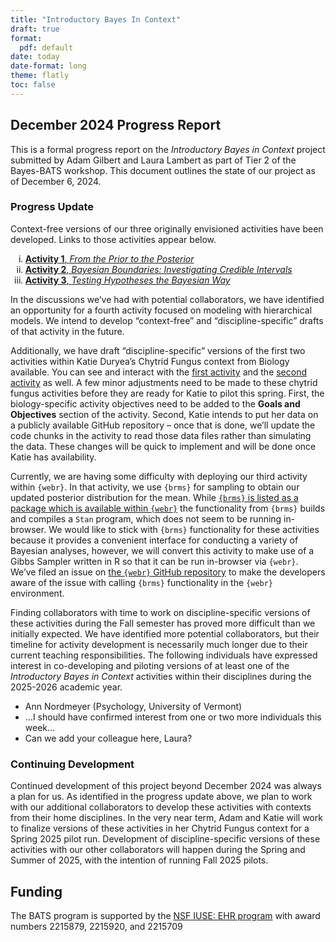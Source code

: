```yaml
---
title: "Introductory Bayes In Context"
draft: true
format: 
  pdf: default
date: today
date-format: long
theme: flatly
toc: false
---
```


## December 2024 Progress Report

This is a formal progress report on the *Introductory Bayes in Context* project submitted by Adam Gilbert and Laura Lambert as part of Tier 2 of the Bayes-BATS workshop. This document outlines the state of our project as of December 6, 2024.

### Progress Update

Context-free versions of our three originally envisioned activities have been developed. Links to those activities appear below.

i) [**Activity 1**, *From the Prior to the Posterior*](https://agmath.github.io/Bayes-BATS-tier2/ContextFreeActivity1.html)
ii) [**Activity 2**, *Bayesian Boundaries: Investigating Credible Intervals*](https://agmath.github.io/Bayes-BATS-tier2/ContextFreeActivity2.html)
iii) [**Activity 3**, *Testing Hypotheses the Bayesian Way*](https://agmath.github.io/Bayes-BATS-tier2/ContextFreeActivity3.html)

In the discussions we've had with potential collaborators, we have identified an opportunity for a fourth activity focused on modeling with hierarchical models. We intend to develop "context-free" and "discipline-specific" drafts of that activity in the future.

Additionally, we have draft "discipline-specific" versions of the first two activities within Katie Duryea's Chytrid Fungus context from Biology available. You can see and interact with the [first activity](https://agmath.github.io/Bayes-BATS-tier2/act2_bio_chytrid.html) and the [second activity](https://agmath.github.io/Bayes-BATS-tier2/act2_bio_chytrid.html) as well. A few minor adjustments need to be made to these chytrid fungus activities before they are ready for Katie to pilot this spring. First, the biology-specific activity objectives need to be added to the **Goals and Objectives** section of the activity. Second, Katie intends to put her data on a publicly available GitHub repository -- once that is done, we'll update the code chunks in the activity to read those data files rather than simulating the data. These changes will be quick to implement and will be done once Katie has availability.

Currently, we are having some difficulty with deploying our third activity within `{webr}`. In that activity, we use `{brms}` for sampling to obtain our updated posterior distribution for the mean. While [`{brms}` is listed as a package which is available within `{webr}`](https://rud.is/w/webr-pkgs/) the functionality from `{brms}` builds and compiles a `Stan` program, which does not seem to be running in-browser. We would like to stick with `{brms}` functionality for these activities because it provides a convenient interface for conducting a variety of Bayesian analyses, however, we will convert this activity to make use of a Gibbs Sampler written in R so that it can be run in-browser via `{webr}`. We've filed an issue on [the `{webr}` GitHub repository](https://github.com/r-wasm/webr/issues) to make the developers aware of the issue with calling `{brms}` functionality in the `{webr}` environment.

Finding collaborators with time to work on discipline-specific versions of these activities during the Fall semester has proved more difficult than we initially expected. We have identified more potential collaborators, but their timeline for activity development is necessarily much longer due to their current teaching responsibilities. The following individuals have expressed interest in co-developing and piloting versions of at least one of the *Introductory Bayes in Context* activities within their disciplines during the 2025-2026 academic year.

+ Ann Nordmeyer (Psychology, University of Vermont)
+ ...I should have confirmed interest from one or two more individuals this week...
+ Can we add your colleague here, Laura?

### Continuing Development

Continued development of this project beyond December 2024 was always a plan for us. As identified in the progress update above, we plan to work with our additional collaborators to develop these activities with contexts from their home disciplines. In the very near term, Adam and Katie will work to finalize versions of these activities in her Chytrid Fungus context for a Spring 2025 pilot run. Development of discipline-specific versions of these activities with our other collaborators will happen during the Spring and Summer of 2025, with the intention of running Fall 2025 pilots.

## Funding 

The BATS program is supported by the [NSF IUSE: EHR program](https://www.nsf.gov/pubs/2021/nsf21579/nsf21579.htm) with award numbers 2215879, 2215920, and 2215709


